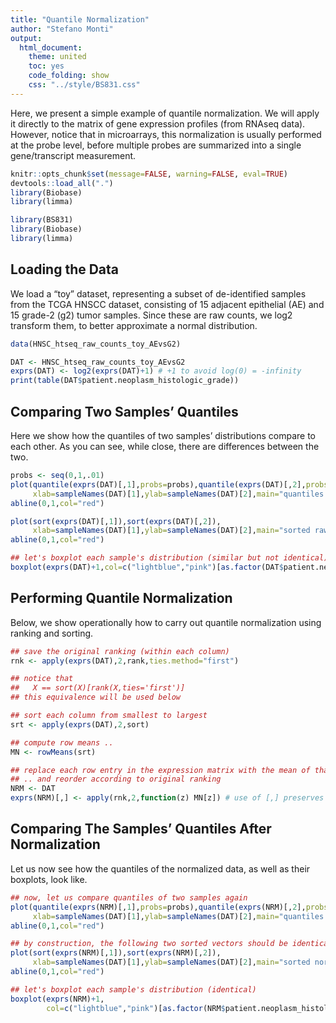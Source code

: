 ```yaml
---
title: "Quantile Normalization"
author: "Stefano Monti"
output:
  html_document:
    theme: united
    toc: yes
    code_folding: show
    css: "../style/BS831.css" 
---
```


Here, we present a simple example of quantile normalization. We will
apply it directly to the matrix of gene expression profiles (from
RNAseq data). However, notice that in microarrays, this normalization
is usually performed at the probe level, before multiple probes are
summarized into a single gene/transcript measurement.

```r
knitr::opts_chunk$set(message=FALSE, warning=FALSE, eval=TRUE)
devtools::load_all(".")
library(Biobase)
library(limma)
```

```r
library(BS831)
library(Biobase)
library(limma)
```

## Loading the Data

We load a "toy" dataset, representing a subset of de-identified
samples from the TCGA HNSCC dataset, consisting of 15 adjacent
epithelial (AE) and 15 grade-2 (g2) tumor samples. Since these are raw
counts, we log2 transform them, to better approximate a normal
distribution.

```r
data(HNSC_htseq_raw_counts_toy_AEvsG2)

DAT <- HNSC_htseq_raw_counts_toy_AEvsG2
exprs(DAT) <- log2(exprs(DAT)+1) # +1 to avoid log(0) = -infinity
print(table(DAT$patient.neoplasm_histologic_grade))
```

## Comparing Two Samples' Quantiles

Here we show how the quantiles of two samples' distributions compare to
each other. As you can see, while close, there are differences between
the two.

```r
probs <- seq(0,1,.01)
plot(quantile(exprs(DAT)[,1],probs=probs),quantile(exprs(DAT)[,2],probs=probs),
     xlab=sampleNames(DAT)[1],ylab=sampleNames(DAT)[2],main="quantiles of raw data")
abline(0,1,col="red")

plot(sort(exprs(DAT)[,1]),sort(exprs(DAT)[,2]),
     xlab=sampleNames(DAT)[1],ylab=sampleNames(DAT)[2],main="sorted raw data")
abline(0,1,col="red")

## let's boxplot each sample's distribution (similar but not identical)
boxplot(exprs(DAT)+1,col=c("lightblue","pink")[as.factor(DAT$patient.neoplasm_histologic_grade)],las=2,log="y")
```

## Performing Quantile Normalization

Below, we show operationally how to carry out quantile normalization
using ranking and sorting.

```r
## save the original ranking (within each column)
rnk <- apply(exprs(DAT),2,rank,ties.method="first")

## notice that
##   X == sort(X)[rank(X,ties='first')]
## this equivalence will be used below

## sort each column from smallest to largest
srt <- apply(exprs(DAT),2,sort)

## compute row means ..
MN <- rowMeans(srt)

## replace each row entry in the expression matrix with the mean of that row
## .. and reorder according to original ranking
NRM <- DAT
exprs(NRM)[,] <- apply(rnk,2,function(z) MN[z]) # use of [,] preserves row and column names
```

## Comparing The Samples' Quantiles After Normalization

Let us now see how the quantiles of the normalized data, as well as
their boxplots, look like.

```r
## now, let us compare quantiles of two samples again
plot(quantile(exprs(NRM)[,1],probs=probs),quantile(exprs(NRM)[,2],probs=probs),
     xlab=sampleNames(DAT)[1],ylab=sampleNames(DAT)[2],main="quantiles of normalized data")
abline(0,1,col="red")

## by construction, the following two sorted vectors should be identical
plot(sort(exprs(NRM)[,1]),sort(exprs(NRM)[,2]),
     xlab=sampleNames(DAT)[1],ylab=sampleNames(DAT)[2],main="sorted normalized data")
abline(0,1,col="red")

## let's boxplot each sample's distribution (identical)
boxplot(exprs(NRM)+1,
        col=c("lightblue","pink")[as.factor(NRM$patient.neoplasm_histologic_grade)],las=2,log="y")
```
